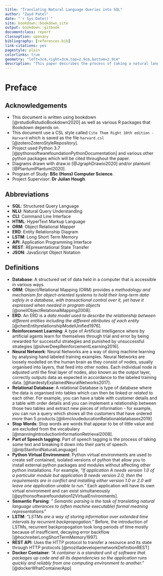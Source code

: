 ```yaml
--- 
title: "Translating Natural Language Queries into SQL"
author: "Zayd Patel"
date: "`r Sys.Date()`"
site: bookdown::bookdown_site
output: bookdown::gitbook
documentclass: report
classoption: openany
bibliography: [references.bib]
link-citations: yes
pagestyle: plain
colorlinks: true
geometry: "left=3cm,right=3cm,top=2.9cm,bottom=2.9cm"
description: "This paper describes the process of taking a natural language query and converting them into a structured language"
---
```


# Preface {-}

## Acknowledgements {-}

- This document is written using bookdown [@rstudioRstudioBookdown2020] as well as various R packages that Bookdown depends on.
- This document use a CSL style called `Cite Them Right 10th edition - Harvard` which is saved as the file `harvard.csl` [@zoteroZoteroStyleRepository].
- Project used Python 3.7 [@pythonsoftwarefoundationPythonDocumentation] and various other python packages which will be cited throughout the paper.
- Diagrams drawn with draw.io [@JgraphDrawio2020] and/or plantuml [@PlantumlPlantuml2020].
- Program of Study: **BSc (Hons) Computer Science**.
- Project Supervisor: **Dr Juilan Hough**.

## Abbreviations {#abbreviations}

- **SQL**: Structured Query Language
- **NLU**: Natural Query Understanding
- **CLI**: Command Line Interface
- **HTML**: HyperText Markup Language
- **ORM**: Object Relational Mapper
- **ERD**: Entity Relationship Diagram
- **LSTM**: Long Short Term Memory
- **API**: Application Programming Interface
- **REST**: REpresentational State Transfer
- **JSON**: JavaScript Object Notation




## Definitions {#definitions}

- **Database**: A structured set of data held in a computer that is accessible in various ways.
- **ORM**: Object/Relational Mapping (ORM) provides a *methodology and mechanism for object-oriented systems to hold their long-term data safely in a database, with transactional control over it, yet have it expressed when needed in program objects* [@oneilObjectRelationalMapping2008]. 
- **ERD**: An ERD is a *data model used to describe the relationship between different entities including the different attributes of each entity* [@chenEntityrelationshipModelUnified1976].
- **Reinforcement Learning**: A type of Artificial Intelligence where by artificial agents learn for themselves through trial and error by being rewarded for successful strategies and punished by unsuccessful strategies [@silverDeepReinforcementLearning2016].
- **Neural Network**: Neural Networks are a way of doing machine learning by analysing hand labeled training examples. Neural Networks are loosely modelled on the human brain as they consist of nodes, usually organised into layers, that feed into other nodes. Each individual node is adjusted until the final layer of nodes, also known as the output layer, correctly outputs data as expected in accordance to the labeled training data. [@hardestyExplainedNeuralNetworks2017].
- **Relational Database**: A relational Database is type of database where the data is organised into tables which can then be linked or *related* to each other. For example, you can have a table with customer details and a table with order details and you can implement a relationship between those two tables and extract new pieces of information - for example, you can run a query which shows all the customers that have ordered more than 5 products.[@ibmcloudeducationRelationaldatabases2019]
- **Stop Words**: Stop words are words that appear to be of little value and are excluded from the vocabulary [@manningIntroductionInformationRetrieval2008]. 
- **Part of Speech tagging**: Part of speech tagging is the process of taking some text and breaking it down into their parts of speech. [@nlpStanfordNaturalLanguage]
- **Python Virtual Environment**: Python virtual environments are used to create self contained, isolated versions of python that allow you to install external python packages and modules without affecting other python installations. For example, *"If application A needs version 1.0 of a particular module but application B needs version 2.0, then the requirements are in conflict and installing either version 1.0 or 2.0 will leave one application unable to run."* Each application will have its own virtual environment and can exist simultaneously [@pythonsoftwarefoundation12VirtualEnvironments]. 
- **Semantic Parsing**: *" Semantic parsing is the task of translating natural language utterances to (often machine executable) formal meaning representations"*
- **LSTM**: *"LSTMs are a way of storing information over extended time intervals by recurrent backpropogation."* Before, the introduction of LSTMs, recurrent backpropogation took long periods of time mostly because of insufficient, decaying error backflow [@hochreiterLongShortTermMemory1997].
- **REST API**: Uses the HTTP protocol to transfer a resource and its state through HTTP protocols [@mozilladevelopernetworkDefinitionREST]
- **Docker Container**: *"A container is a standard unit of software that packages up code and all its dependencies so the application runs quickly and reliably from one computing environment to another."* [@dockerWhatContainerApp]